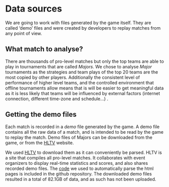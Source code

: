 # Data sources

We are going to work with files generated by the game itself. They are called ‘demo’ files and were created by developers to replay matches from any point of view.

## What match to analyse?

There are thousands of pro-level matches but only the top teams are able to play in tournaments that are called *Majors*. We chose to analyse *Major* tournaments as the strategies and team plays of the top 20 teams are the most copied by other players. Additionally the consistent level of performance of higher level teams, and the controlled environment that offline tournaments allow means that is will be easier to get meaningful data as it is less likely that teams will be influenced by external factors (internet connection, different time-zone and schedule...) .


## Getting the demo files

Each match is recorded in a *demo* file generated by the game. A demo file contains all the raw data of a match, and is intended to be read by the game to replay the match. Demo files of Majors can be downloaded from the game, or from the [HLTV](https://hltv.org) website.


We used [HLTV](https://hltv.org) to download them as it can conveniently be parsed. HLTV is a site that compiles all pro-level matches. It collaborates with event organizers to display real-time statistics and scores, and also shares recorded demo files. The [code](https://github.com/anhvung/csgo_pro_matches_analysis/blob/main/code/Parser%20and%20Demo%20Downloader%20.ipynb) we used to automatically parse the html pages is included in the github repository. The downloaded demo files resulted in a total of 82.1GB of data, and as such has not been uploaded.

